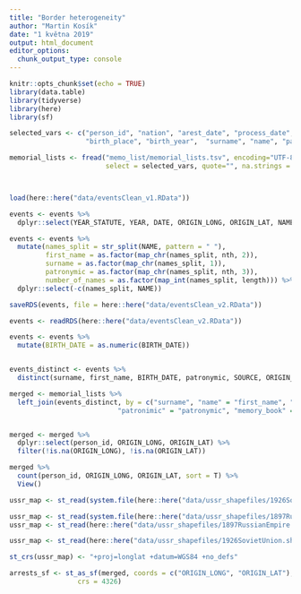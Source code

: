 ```yaml
---
title: "Border heterogeneity"
author: "Martin Kosík"
date: "1 května 2019"
output: html_document
editor_options: 
  chunk_output_type: console
---
```


```r
knitr::opts_chunk$set(echo = TRUE)
library(data.table)
library(tidyverse)
library(here)
library(sf)
```

```r

selected_vars <- c("person_id", "nation", "arest_date", "process_date","live_place", 
                   "birth_place", "birth_year",  "surname", "name", "patronimic", "memory_book")

memorial_lists <- fread("memo_list/memorial_lists.tsv", encoding="UTF-8", sep="\t", 
                        select = selected_vars, quote="", na.strings = "None")



load(here::here("data/eventsClean_v1.RData"))

events <- events %>% 
  dplyr::select(YEAR_STATUTE, YEAR, DATE, ORIGIN_LONG, ORIGIN_LAT, NAME, BIRTH_DATE, SOURCE)

events <- events %>% 
  mutate(names_split = str_split(NAME, pattern = " "),
         first_name = as.factor(map_chr(names_split, nth, 2)),
         surname = as.factor(map_chr(names_split, 1)),
         patronymic = as.factor(map_chr(names_split, nth, 3)),
         number_of_names = as.factor(map_int(names_split, length))) %>% 
  dplyr::select(-c(names_split, NAME))

saveRDS(events, file = here::here("data/eventsClean_v2.RData"))

events <- readRDS(here::here("data/eventsClean_v2.RData"))

events <- events %>% 
  mutate(BIRTH_DATE = as.numeric(BIRTH_DATE))


events_distinct <- events %>% 
  distinct(surname, first_name, BIRTH_DATE, patronymic, SOURCE, ORIGIN_LONG, ORIGIN_LAT)

merged <- memorial_lists %>% 
  left_join(events_distinct, by = c("surname", "name" = "first_name", "birth_year" = "BIRTH_DATE",
                           "patronimic" = "patronymic", "memory_book" = "SOURCE"))


merged <- merged %>% 
  dplyr::select(person_id, ORIGIN_LONG, ORIGIN_LAT) %>% 
  filter(!is.na(ORIGIN_LONG), !is.na(ORIGIN_LAT))

merged %>% 
  count(person_id, ORIGIN_LONG, ORIGIN_LAT, sort = T) %>% 
  View()

```


```r
ussr_map <- st_read(system.file(here::here("data/ussr_shapefiles/1926SovietUnion"), package="sf"))

ussr_map <- st_read(system.file(here::here("data/ussr_shapefiles/1897RussianEmpire.shp"), package="sf"))
ussr_map <- st_read(here::here("data/ussr_shapefiles/1897RussianEmpire.shp"))

ussr_map <- st_read(here::here("data/ussr_shapefiles/1926SovietUnion.shp"))

st_crs(ussr_map) <- "+proj=longlat +datum=WGS84 +no_defs"

arrests_sf <- st_as_sf(merged, coords = c("ORIGIN_LONG", "ORIGIN_LAT"), 
                 crs = 4326)

```

